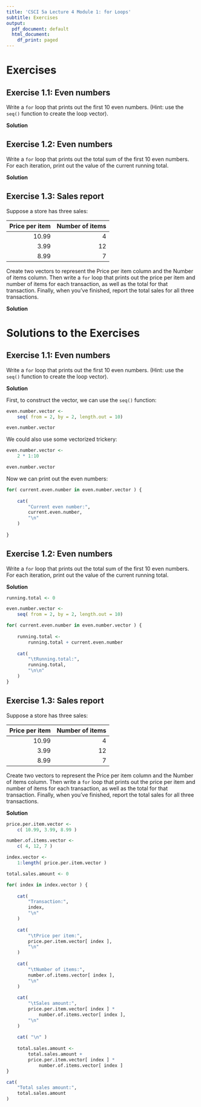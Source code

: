 ```yaml
---
title: 'CSCI 5a Lecture 4 Module 1: for Loops'
subtitle: Exercises
output:
  pdf_document: default
  html_document:
    df_print: paged
---
```



# Exercises



## Exercise 1.1: Even numbers

Write a `for` loop that prints out the first 10 even numbers. (Hint: use the `seq()` function to create the loop vector).

**Solution**






## Exercise 1.2: Even numbers

Write a `for` loop that prints out the total sum of the first 10 even numbers. For each iteration, print out the value of the current running total.

**Solution**




## Exercise 1.3: Sales report

Suppose a store has three sales:

| Price per item | Number of items |
|---------------:|----------------:|
|      10.99     |        4        |
|       3.99     |       12        |
|       8.99     |        7        |

Create two vectors to represent the Price per item column and the Number of items column. Then write a `for` loop that prints out the price per item and number of items for each transaction, as well as the total for that transaction. Finally, when you've finished, report the total sales for all three transactions.

**Solution**




# Solutions to the Exercises


## Exercise 1.1: Even numbers

Write a `for` loop that prints out the first 10 even numbers. (Hint: use the `seq()` function to create the loop vector).

**Solution**

First, to construct the vector, we can use the `seq()` function:
```r
even.number.vector <-
    seq( from = 2, by = 2, length.out = 10)

even.number.vector
```

We could also use some vectorized trickery:
```r
even.number.vector <-
    2 * 1:10

even.number.vector
```

Now we can print out the even numbers:
```r
for( current.even.number in even.number.vector ) {
    
    cat(
        "Current even number:",
        current.even.number,
        "\n"
    )
    
}
```




## Exercise 1.2: Even numbers

Write a `for` loop that prints out the total sum of the first 10 even numbers. For each iteration, print out the value of the current running total.

**Solution**

```r
running.total <- 0

even.number.vector <-
    seq( from = 2, by = 2, length.out = 10)

for( current.even.number in even.number.vector ) {
    
    running.total <-
        running.total + current.even.number
    
    cat(
        "\tRunning.total:",
        running.total,
        "\n\n"
    )
}
```


## Exercise 1.3: Sales report

Suppose a store has three sales:

| Price per item | Number of items |
|---------------:|----------------:|
|      10.99     |        4        |
|       3.99     |       12        |
|       8.99     |        7        |

Create two vectors to represent the Price per item column and the Number of items column. Then write a `for` loop that prints out the price per item and number of items for each transaction, as well as the total for that transaction. Finally, when you've finished, report the total sales for all three transactions.

**Solution**

```r
price.per.item.vector <-
    c( 10.99, 3.99, 8.99 )

number.of.items.vector <-
    c( 4, 12, 7 )

index.vector <-
    1:length( price.per.item.vector )

total.sales.amount <- 0

for( index in index.vector ) {
    
    cat(
        "Transaction:",
        index,
        "\n"
    )
    
    cat(
        "\tPrice per item:",
        price.per.item.vector[ index ],
        "\n"
    )
    
    cat(
        "\tNumber of items:",
        number.of.items.vector[ index ],
        "\n"
    )
    
    cat(
        "\tSales amount:",
        price.per.item.vector[ index ] *
            number.of.items.vector[ index ],
        "\n"
    )
    
    cat( "\n" )
    
    total.sales.amount <-
        total.sales.amount +
        price.per.item.vector[ index ] *
            number.of.items.vector[ index ]
}

cat(
    "Total sales amount:",
    total.sales.amount
)
```


